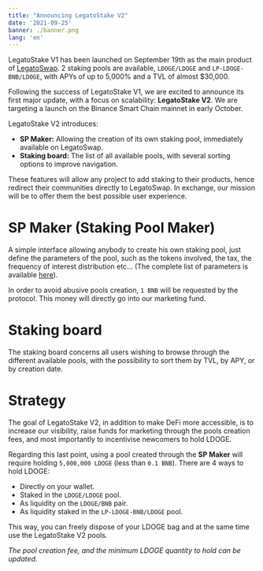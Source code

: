 ```yaml
---
title: "Announcing LegatoStake V2"
date: '2021-09-25'
banner: ./banner.png
lang: 'en'
---
```


LegatoStake V1 has been launched on September 19th as the main product of [LegatoSwap](https://app.legato.finance). 2 staking pools are available, `LDOGE/LDOGE` and `LP-LDOGE-BNB/LDOGE`,
with APYs of up to 5,000% and a TVL of almost $30,000.

Following the success of LegatoStake V1, we are excited to announce its first major update, with a focus on scalability: **LegatoStake V2**. We are targeting a launch on the Binance Smart Chain mainnet in early October.

LegatoStake V2 introduces:

- **SP Maker:** Allowing the creation of its own staking pool, immediately available on LegatoSwap.
- **Staking board:** The list of all available pools, with several sorting options to improve navigation.

These features will allow any project to add staking to their products, hence redirect their communities directly to LegatoSwap. In exchange, our mission will be to offer them the best possible user experience.

# SP Maker (Staking Pool Maker)

A simple interface allowing anybody to create his own staking pool, just define the parameters of the pool, such as the tokens involved, the tax, the frequency of interest distribution etc... (The complete list of parameters is available [here](https://legato.finance/en/blog/introducing-lamboswap/#lambostake)).

In order to avoid abusive pools creation, `1 BNB` will be requested by the protocol. This money will directly go into our marketing fund.

# Staking board

The staking board concerns all users wishing to browse through the different available pools, with the possibility to sort them by TVL, by APY, or by creation date.

# Strategy

The goal of LegatoStake V2, in addition to make DeFi more accessible, is to increase our visibility, raise funds for marketing through the pools creation fees, and most importantly to incentivise newcomers to hold LDOGE.

Regarding this last point, using a pool created through the **SP Maker** will require holding `5,000,000 LDOGE` (less than `0.1 BNB`). There are 4 ways to hold LDOGE:

- Directly on your wallet.
- Staked in the `LDOGE/LDOGE` pool.
- As liquidity on the `LDOGE/BNB` pair.
- As liquidity staked in the `LP-LDOGE-BNB/LDOGE` pool.

This way, you can freely dispose of your LDOGE bag and at the same time use the LegatoStake V2 pools.

*The pool creation fee, and the minimum LDOGE quantity to hold can be updated.*
